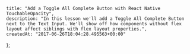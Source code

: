     title: "Add a Toggle All Complete Button with React Native TouchableOpacity",
    description: "In this lesson we'll add a Toggle All Complete Button next to the Text Input. We'll show off how components without flex layout affect siblings with flex layout properties.",
    createdAt: "2017-06-26T18:04:28.495563+00:00"
};


    
